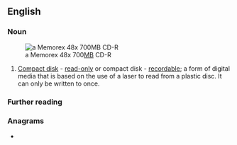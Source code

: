 {{also|cdr|CDR}}
==English==

===Noun===
{{en-noun}}
[[File:CDR-large.jpg|thumb|a Memorex 48x 700[[megabyte|MB]] CD-R]]

# [[compact disk|Compact disk]] - [[read-only]] or compact disk - [[recordable]]; a form of digital media that is based on the use of a laser to read from a plastic disc. It can only be written to once.

===Further reading===
{{pedia}}

===Anagrams===
* {{anagrams|en|a=cdr|CRD|DRC|RCD|RDC}}
